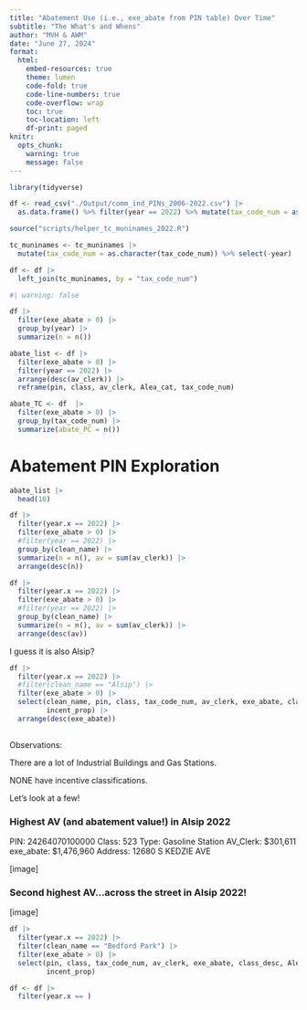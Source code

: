 ```yaml
---
title: "Abatement Use (i.e., exe_abate from PIN table) Over Time"
subtitle: "The What's and Whens"
author: "MVH & AWM"
date: "June 27, 2024"
format: 
  html:
    embed-resources: true
    theme: lumen
    code-fold: true
    code-line-numbers: true
    code-overflow: wrap
    toc: true
    toc-location: left
    df-print: paged
knitr: 
  opts_chunk:
    warning: true
    message: false
---
```


```r

library(tidyverse)

df <- read_csv("./Output/comm_ind_PINs_2006-2022.csv") |>
  as.data.frame() %>% filter(year == 2022) %>% mutate(tax_code_num = as.character(tax_code_num))

source("scripts/helper_tc_muninames_2022.R")

tc_muninames <- tc_muninames |>
  mutate(tax_code_num = as.character(tax_code_num)) %>% select(-year)

df <- df |>
  left_join(tc_muninames, by = "tax_code_num")

```

```r
#| warning: false

df |>
  filter(exe_abate > 0) |>
  group_by(year) |>
  summarize(n = n())

abate_list <- df |>
  filter(exe_abate > 0) |>
  filter(year == 2022) |>
  arrange(desc(av_clerk)) |>
  reframe(pin, class, av_clerk, Alea_cat, tax_code_num)

abate_TC <- df  |>
  filter(exe_abate > 0) |>
  group_by(tax_code_num) |> 
  summarize(abate_PC = n())


```

# Abatement PIN Exploration

```r

abate_list |>
  head(10)

```

```r

df |>
  filter(year.x == 2022) |>
  filter(exe_abate > 0) |>
  #filter(year == 2022) |>
  group_by(clean_name) |>
  summarize(n = n(), av = sum(av_clerk)) |>
  arrange(desc(n))

df |>
  filter(year.x == 2022) |>
  filter(exe_abate > 0) |>
  #filter(year == 2022) |>
  group_by(clean_name) |>
  summarize(n = n(), av = sum(av_clerk)) |>
  arrange(desc(av))

```

I guess it is also Alsip?

```r

df |>
  filter(year.x == 2022) |>
  #filter(clean_name == "Alsip") |>
  filter(exe_abate > 0) |>
  select(clean_name, pin, class, tax_code_num, av_clerk, exe_abate, class_desc, Alea_cat,
         incent_prop) |>
  arrange(desc(exe_abate))
  

```

Observations:

There are a lot of Industrial Buildings and Gas Stations.

NONE have incentive classifications.

Let's look at a few!

### Highest AV (and abatement value!) in Alsip 2022

PIN: 24264070100000
Class: 523
Type: Gasoline Station
AV_Clerk: $301,611
exe_abate: $1,476,960
Address: 12680 S KEDZIE AVE

[image]

### Second highest AV...across the street in Alsip 2022!

[image]


```r

df |>
  filter(year.x == 2022) |>
  filter(clean_name == "Bedford Park") |>
  filter(exe_abate > 0) |>
  select(pin, class, tax_code_num, av_clerk, exe_abate, class_desc, Alea_cat,
         incent_prop)

```

```r

df <- df |>
  filter(year.x == )

```



